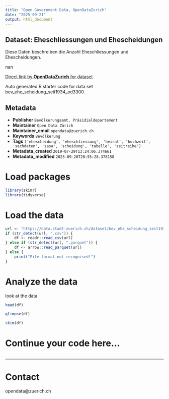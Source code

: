 ```yaml
---
title: "Open Government Data, OpenDataZurich"
date: "2025-09-21"
output: html_document
---
```


## Dataset: Eheschliessungen und Ehescheidungen

Diese Daten beschreiben die Anzahl Eheschliessungen und Ehescheidungen.

nan

[Direct link by **OpenDataZurich** for dataset](https://data.stadt-zuerich.ch/dataset/bev_ehe_scheidung_seit1934_od3300)

Auto generated R starter code for data set bev_ehe_scheidung_seit1934_od3300.

## Metadata

- **Publisher** `Bevölkerungsamt, Präsidialdepartement`
- **Maintainer** `Open Data Zürich`
- **Maintainer_email** `opendata@zuerich.ch`
- **Keywords** `Bevölk­erung`
- **Tags** `['ehescheidung', 'eheschliessung', 'heirat', 'hochzeit', 'sachdaten', 'sasa', 'scheidung', 'tabelle', 'zeitreihe']`
- **Metadata_created** `2019-07-29T13:24:06.374661`
- **Metadata_modified** `2025-09-20T20:55:28.378158`


# Load packages

```r
library(skimr)
library(tidyverse)
```

# Load the data

```r
url <- "https://data.stadt-zuerich.ch/dataset/bev_ehe_scheidung_seit1934_od3300/download/BEV330OD3300.csv"
if (str_detect(url, ".csv")) {
    df <- readr::read_csv(url)
} else if (str_detect(url, ".parquet")) {
    df <- arrow::read_parquet(url)
} else {
    print("File format not recognised!")
}
```

# Analyze the data

look at the data
```r
head(df)
```

```r
glimpse(df)
```

```r
skim(df)
```

# Continue your code here...

```r

```

------------------------------------------------------------------------

# Contact

opendata@zuerich.ch
